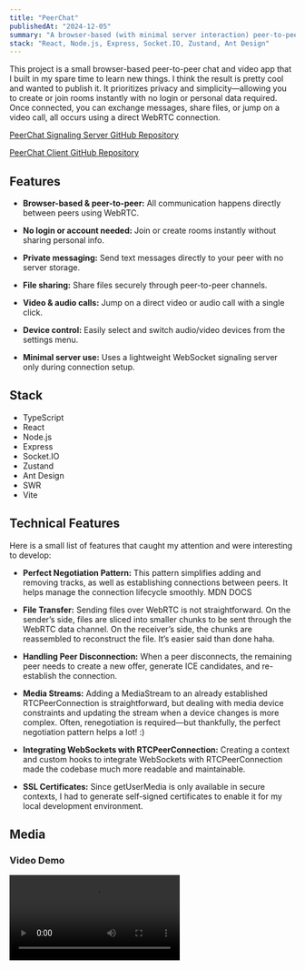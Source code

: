 ```yaml
---
title: "PeerChat"
publishedAt: "2024-12-05"
summary: "A browser-based (with minimal server interaction) peer-to-peer chat and video app that enables private communication without logins or external data storage."
stack: "React, Node.js, Express, Socket.IO, Zustand, Ant Design"
---
```


This project is a small browser-based peer-to-peer chat and video app that I built in my spare time to learn new things. I think the result is pretty cool and wanted to publish it. It prioritizes privacy and simplicity—allowing you to create or join rooms instantly with no login or personal data required. Once connected, you can exchange messages, share files, or jump on a video call, all occurs using a direct WebRTC connection.


[PeerChat Signaling Server GitHub Repository](https://github.com/galletafromjell666/peer-chat-signaling-server)

[PeerChat Client GitHub Repository](https://github.com/galletafromjell666/peer-chat-client)


## Features

- **Browser-based & peer-to-peer:** All communication happens directly between peers using WebRTC.

- **No login or account needed:** Join or create rooms instantly without sharing personal info.

- **Private messaging:** Send text messages directly to your peer with no server storage.

- **File sharing:** Share files securely through peer-to-peer channels.

- **Video & audio calls:** Jump on a direct video or audio call with a single click.

- **Device control:** Easily select and switch audio/video devices from the settings menu.

- **Minimal server use:** Uses a lightweight WebSocket signaling server only during connection setup.

## Stack

- TypeScript
- React
- Node.js
- Express
- Socket.IO
- Zustand
- Ant Design
- SWR
- Vite

## Technical Features
Here is a small list of features that caught my attention and were interesting to develop:

- **Perfect Negotiation Pattern:** This pattern simplifies adding and removing tracks, as well as establishing connections between peers. It helps manage the connection lifecycle smoothly. MDN DOCS

- **File Transfer:** Sending files over WebRTC is not straightforward. On the sender’s side, files are sliced into smaller chunks to be sent through the WebRTC data channel. On the receiver’s side, the chunks are reassembled to reconstruct the file. It’s easier said than done haha.

- **Handling Peer Disconnection:** When a peer disconnects, the remaining peer needs to create a new offer, generate ICE candidates, and re-establish the connection.

- **Media Streams:** Adding a MediaStream to an already established RTCPeerConnection is straightforward, but dealing with media device constraints and updating the stream when a device changes is more complex. Often, renegotiation is required—but thankfully, the perfect negotiation pattern helps a lot! :)

- **Integrating WebSockets with RTCPeerConnection:** Creating a context and custom hooks to integrate WebSockets with RTCPeerConnection made the codebase much more readable and maintainable.

- **SSL Certificates:** Since getUserMedia is only available in secure contexts, I had to generate self-signed certificates to enable it for my local development environment.



## Media

### Video Demo

<Video alt="video demo" src="https://github.com/user-attachments/assets/fa995bc2-d47e-47b0-b86d-cde130f2a3e0"/>

### Create and join a conference room

<Image
  alt="Create and join a conference room"
  src="https://github.com/user-attachments/assets/6b207248-4752-49d8-a9cb-5521268101fe"
/>


### Conversation

<Image
  alt="Conversation"
  src="https://github.com/user-attachments/assets/f27472fb-47d8-4c58-b4fa-913af1f7e7b6"
/>



### Information Modal

<Image
  alt="Information Modal"
  src="https://github.com/user-attachments/assets/2642db35-fd97-4c43-8f3f-3fdb437a59b8"
/>


### Video chat

<Image
  alt="Video chat"
  src="https://github.com/user-attachments/assets/02800e17-6f6b-4b12-a113-b0bad5ca2fef"
/>


### User Media Settings

<Image
  alt="User Media Settings"
  src="https://github.com/user-attachments/assets/2e18b845-4e30-4760-86f0-59101acb6cc3"
/>
